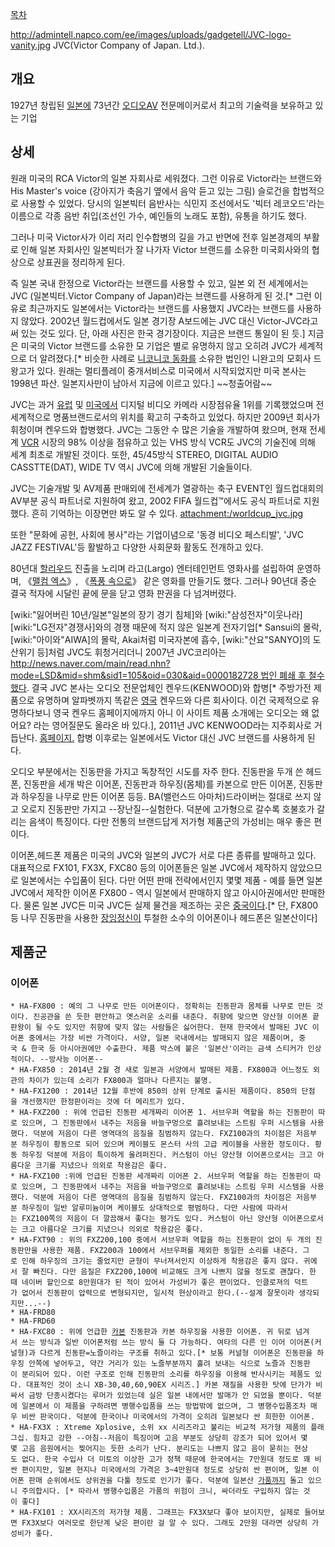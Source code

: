 [[목차]]

http://admintell.napco.com/ee/images/uploads/gadgetell/JVC-logo-vanity.jpg
JVC(Victor Company of Japan. Ltd.).

== 개요 ==
1927년 창립된 [[일본]]에 73년간 [[오디오]]AV 전문메이커로서 최고의 기술력을 보유하고 있는 기업

== 상세 ==
원래 미국의 RCA Victor의 일본 자회사로 세워졌다. 그런 이유로 Victor라는 브랜드와 His Master's voice (강아지가 축음기 옆에서 음악 듣고 있는 그림) 슬로건을 합법적으로 사용할 수 있었다. 당시의 일본빅터 음반사는 식민지 조선에서도 '빅터 레코오드'라는 이름으로 각종 음반 취입(조선인 가수, 예인들의 노래도 포함), 유통을 하기도 했다.

그러나 미국 Victor사가 이리 저리 인수합병의 길을 가고 반면에 전후 일본경제의 부활로 인해 일본 자회사인 일본빅터가 잘 나가자 Victor 브랜드를 소유한 미국회사와의 협상으로 상표권을 정리하게 된다.

즉 일본 국내 한정으로 Victor라는 브랜드를 사용할 수 있고, 일본 외 전 세계에서는 JVC (일본빅터.Victor Company of Japan)라는 브랜드를 사용하게 된 것.[* 그런 이유로 최근까지도 일본에서는 Victor라는 브랜드를 사용했지 JVC라는 브랜드를 사용하지 않았다. 2002년 월드컵에서도 일본 경기장 A보드에는 JVC 대신 Victor-JVC라고 써 있는 것도 있다. 단, 아래 사진은 한국 경기장이다. 지금은 브랜드 통일이 된 듯.] 지금은 미국의 Victor 브랜드를 소유한 모 기업은 별로 유명하지 않고 오히려 JVC가 세계적으로 더 알려졌다.[* 비슷한 사례로 [[니코니코 동화]]를 소유한 법인인 니완고의 모회사 드왕고가 있다. 원래는 멀티플레이 중개서비스로 미국에서 시작되었지만 미국 본사는 1998년 파산. 일본지사만이 남아서 지금에 이르고 있다.] ~~청출어람~~

JVC는 과거 [[유럽]] 및 [[미국]]에서 디지털 비디오 카메라 시장점유율 1위를 기록했었으며 전 세계적으로 명품브랜드로서의 위치를 확고히 구축하고 있었다. 하지만 2009년 회사가 휘청이며 켄우드와 합병했다. JVC는 그동안 수 많은 기술을 개발하여 왔으며, 현재 전세계 [[VCR]] 시장의 98% 이상을 점유하고 있는 VHS 방식 VCR도 JVC의 기술진에 의해 세계 최초로 개발된 것이다. 또한, 45/45방식 STEREO, DIGITAL AUDIO CASSTTE(DAT), WIDE TV 역시 JVC에 의해 개발된 기술들이다.

JVC는 기술개발 및 AV제품 판매외에 전세계가 열광하는 축구 EVENT인 월드컵대회의 AV부분 공식 파트너로 지원하여 왔고, 2002 FIFA 월드컵™에서도 공식 파트너로 지원했다. 흔히 기억하는 이장면만 봐도 알 수 있다.
attachment:/worldcup_jvc.jpg

또한 "문화에 공헌, 사회에 봉사"라는 기업이념으로 '동경 비디오 페스티발', 'JVC JAZZ FESTIVAL'등 활발하고 다양한 사회문화 활동도 전개하고 있다.

80년대 [[할리우드]] 진출을 노리며 라고(Largo) 엔터테인먼트 영화사를 설립하여 운영하며, 《[[맬컴 엑스]]》, 《[[폭풍 속으로]]》 같은 영화를 만들기도 했다. 그러나 90년대 중순 결국 적자에 시달린 끝에 문을 닫고 영화 판권을 다 넘겨버렸다.

[wiki:"잃어버린 10년/일본"일본의 장기 경기 침체]와 [wiki:"삼성전자"이웃나라] [wiki:"LG전자"경쟁사]와의 경쟁 때문에 적지 않은 일본계 전자기업[* Sansui의 몰락, [wiki:"아이와"AIWA]의 몰락, Akai처럼 미국자본에 흡수, [wiki:"산요"SANYO]의 도산위기 등]처럼 JVC도 휘청거리더니 2007년 JVC코리아는 [[http://news.naver.com/main/read.nhn?mode=LSD&mid=shm&sid1=105&oid=030&aid=0000182728 법인 폐쇄 후 철수]]했다. 결국 JVC 본사는 오디오 전문업체인 켄우드(KENWOOD)와 합병[* 주방가전 제품으로 유명하며 알파벳까지 똑같은 [[영국]] 켄우드와 다른 회사이다. 이건 국제적으로 유명하다보니 영국 켄우드 홈페이지에까지 아니 이 사이트 제품 소개에는 오디오는 왜 없어요? 라는 영어질문도 올라온 바 있다.], 2011년 JVC KENWOOD라는 지주회사로 거듭난다. [http://www.jvckenwood.co.jp 홈페이지.] 합병 이후로는 일본에서도 Victor 대신 JVC 브랜드를 사용하게 된다.

오디오 부분에서는 진동판을 가지고 독창적인 시도를 자주 한다. 진동판을 두개 쓴 헤드폰, 진동판을 세개 박은 이어폰, 진동판과 하우징(몸체)를 카본으로 만든 이어폰, 진동판과 하우징을 나무로 만든 이어폰 등등. BA(밸런스드 아마처)드라이버는 절대로 쓰지 않고 오로지 진동판만 가지고 --장난질--실험한다. 덕분에 고가형으로 갈수록 호불호가 갈리는 음색이 특징이다. 다만 전통의 브랜드답게 저가형 제품군의 가성비는 매우 좋은 편이다.

이어폰,헤드폰 제품은 미국의 JVC와 일본의 JVC가 서로 다른 종류를 발매하고 있다. 대표적으로 FX101, FX3X, FXC80 등의 이어폰들은 일본 JVC에서 제작하지 않았으므로 일본에서는 수입품이 된다. 다만 어떤 판매 전략에서인지 몇몇 제품 - 예를 들면 일본 JVC에서 제작한 이어폰 FX800 - 역시 일본에서 판매하지 않고 아시아권에서만 판매한다. 물론 일본 JVC든 미국 JVC든 실제 물건을 제조하는 곳은 [[중국]]이다.[* 단, FX800 등 나무 진동판을 사용한 [[장잉정신]]이 투철한 소수의 이어폰이나 헤드폰은 일본산이다]

== 제품군 ==
=== 이어폰 ===
 * HA-FX800 : 예의 그 나무로 만든 이어폰이다. 정확히는 진동판과 몸체를 나무로 만든 것이다. 진공관을 쓴 듯한 편안하고 옛스러운 소리를 내준다. 취향에 맞으면 양산형 이어폰 끝판왕이 될 수도 있지만 취향에 맞지 않는 사람들은 싫어한다. 현재 한국에서 발매된 JVC 이어폰 중에서는 가장 비싼 가격이다. 서양, 일본 국내에서는 발매되지 않은 제품이며, 중국 & 한국 등 아시아권에만 수출한다. 제품 박스에 붙은 '일본산'이라는 금색 스티커가 인상적이다. --방사능 이어폰--
 * HA-FX850 : 2014년 2월 경 새로 일본과 서양에서 발매된 제품. FX800과 어느정도 외관의 차이가 있는데 소리가 FX800과 얼마나 다른지는 불명.
 * HA-FX1200 : 2014년 12월 후반에 850의 상위 단계로 출시된 제품이다. 850의 단점을 개선했지만 한정판이라는 것에 더 메리트가 있다.
 * HA-FXZ200 : 위에 언급된 진동판 세개짜리 이어폰 1. 서브우퍼 역할을 하는 진동판이 따로 있으며, 그 진동판에서 내주는 저음을 바늘구멍으로 흘려보내는 스트림 우퍼 시스템을 사용했다. 덕분에 저음이 다른 영역대의 음질을 침범하지 않는다. FXZ100과의 차이점은 저음부분 하우징이 황동으로 되어 있으며 케이블도 몬스터 사의 고급 케이블을 사용한 정도이다. 황동 하우징 덕분에 저음이 특이하게 울려퍼진다. 커스텀이 아닌 양산형 이어폰으로서는 크고 아름다운 크기를 지녔으나 의외로 착용감은 좋다.
 * HA-FXZ100 :위에 언급된 진동판 세개짜리 이어폰 2. 서브우퍼 역할을 하는 진동판이 따로 있으며, 그 진동판에서 내주는 저음을 바늘구멍으로 흘려보내는 스트림 우퍼 시스템을 사용했다. 덕분에 저음이 다른 영역대의 음질을 침범하지 않는다. FXZ100과의 차이점은 저음부분 하우징이 일반 알루미늄이며 케이블도 상대적으로 평범하다. 다만 사람에 따라서는 FXZ100쪽의 저음이 더 깔끔해서 좋다는 평가도 있다. 커스텀이 아닌 양산형 이어폰으로서는 크고 아름다운 크기를 지녔으나 의외로 착용감은 좋다.
 * HA-FXT90 : 위의 FXZ200,100 중에서 서브우퍼 역할을 하는 진동판이 없이 두 개의 진동판만을 사용한 제품. FXZ200과 100에서 서브우퍼를 제외한 동일한 소리를 내준다. 그로 인해 하우징의 크기는 줄었지만 균형이 무너져서인지 이상하게 착용감은 좋지 않다. 귀에서 잘 빠진다. 다만 음질은 FXZ200,100에 비교해도 크게 나쁘지 않을 정도로 괜찮다. 한때 네이버 할인으로 8만원대가 된 적이 있어서 가성비가 좋은 편이었다. 인클로져의 덕트가 없어서 진동판이 압력으로 변형되지만, 일시적 현상이라고 한다.(--설계 잘못이라 생각되지만...--)
 * HA-FRD80
 * HA-FRD60
 * HA-FXC80 : 위에 언급한 [[카본]] 진동판과 카본 하우징을 사용한 이어폰. 귀 뒤로 넘겨서 쓰는 방식과 일반 이어폰처럼 쓰는 방식 둘 다 가능하다. 여타의 다른 인 이어 이어폰(커널형)과 다르게 진동판=노즐이라는 구조를 취하고 있다.[* 보통 커널형 이어폰은 진동판을 하우징 안쪽에 넣어두고, 약간 거리가 있는 노즐부분까지 흘려 보내는 식으로 노즐과 진동판이 분리되어 있다. 이런 구조로 인해 진동판의 소리를 하우징을 이용해 반사시키는 제품도 있다. 대표적인 것이 소니 XB-30,40,60,90EX 시리즈.] 카본 재질을 사용한 탓에 단가가 비싸서 금방 단종시켰다는 루머가 있었는데 실은 일본 내에서만 발매가 안 되었을 뿐이다. 덕분에 일본에서 이 제품을 구하려면 병행수입품을 쓰는 방법밖에 없으며, 그 병행수입품조차 매우 비싼 판국이다. 덕분에 한국이나 미국에서의 가격이 오히려 일본보다 싼 희한한 이어폰.
 * HA-FX3X : Xtreme Xplosive, 소위 xx 시리즈라고 불리는 비교적 저가형 제품의 플래그십. 힘차고 강한 --아침--저음이 특징이며 고음 부분도 상당히 강조가 되어 있어서 몇몇 고음 음원에서는 찢어지는 듯한 소리가 난다. 분리도는 나쁘지 않고 음이 묻히는 현상도 없다. 한국 수입사 더 미토의 이상한 고가 정책 때문에 한국에서는 7만원대 정도로 꽤 비싼 편이지만, 일본 현지나 미국에서의 가격은 3~4만원대 정도로 상당히 싼 편이며, 일본 이어폰 판매 순위에서도 상위권을 다툴 정도로 인기가 좋다. 덕분에 일본산 [[가품]]까지 돌고 있으니 주의합시다. [* 따라서 병행수입품은 가품의 위험이 크니, 싸더라도 구입하지 않는 것이 좋다]
 * HA-FX101 : XX시리즈의 저가형 제품. 그래프는 FX3X보다 좋아 보이지만, 실제로 들어보면 FX3X보다 여러모로 한단계 낮은 편이란 걸 알 수 있다. 그래도 2만원 대라면 상당히 가성비가 좋다.

